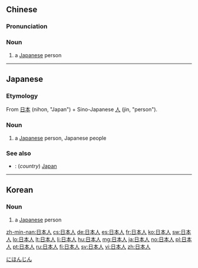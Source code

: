 ==Chinese==
{{zh-forms|type=21}}

===Pronunciation===
{{zh-pron
|m=rìběnrén
|c=jat6 bun2 jan4
|mn=ji̍t-pún-lâng
|cat=n
}}

===Noun===
{{zh-noun}}

# a [[Japanese]] person

{{zh-cat|Nationalities}}

----

==Japanese==
{{ja-kanjitab|に|ほん|じん|yomi=on}}

===Etymology===
From [[日本]] (nihon, "Japan") + Sino-Japanese [[人]] (jin, "person").

===Noun===
{{ja-noun|にほんじん|にっぽんじん}}

# a [[Japanese]] person, Japanese people

===See also===
* {{ja-r|日本|^にほん}}: (''country'') [[Japan]]

[[Category:ja:Nationalities|にほんじん]]

----

==Korean==

===Noun===
{{ko-noun|hangeul=일본인}}

# a [[Japanese]] person

[[zh-min-nan:日本人]]
[[cs:日本人]]
[[de:日本人]]
[[es:日本人]]
[[fr:日本人]]
[[ko:日本人]]
[[sw:日本人]]
[[lo:日本人]]
[[lt:日本人]]
[[li:日本人]]
[[hu:日本人]]
[[mg:日本人]]
[[ja:日本人]]
[[no:日本人]]
[[pl:日本人]]
[[pt:日本人]]
[[ru:日本人]]
[[fi:日本人]]
[[sv:日本人]]
[[vi:日本人]]
[[zh:日本人]]